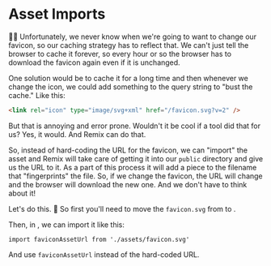 # Asset Imports

👨‍💼 Unfortunately, we never know when we're going to want to change our favicon,
so our caching strategy has to reflect that. We can't just tell the browser to
cache it forever, so every hour or so the browser has to download the favicon
again even if it is unchanged.

One solution would be to cache it for a long time and then whenever we change
the icon, we could add something to the query string to "bust the cache." Like
this:

```html
<link rel="icon" type="image/svg+xml" href="/favicon.svg?v=2" />
```

But that is annoying and error prone. Wouldn't it be cool if a tool did that for
us? Yes, it would. And Remix can do that.

So, instead of hard-coding the URL for the favicon, we can "import" the asset
and Remix will take care of getting it into our `public` directory and give us
the URL to it. As a part of this process it will add a piece to the filename
that "fingerprints" the file. So, if we change the favicon, the URL will change
and the browser will download the new one. And we don't have to think about it!

Let's do this. 🐨 So first you'll need to move the `favicon.svg`
from <InlineFile file="public/favicon.svg" /> to <InlineFile file="app/assets/favicon.svg" />.

Then, in <InlineFile file="app/root.tsx" />, we can import it like this:

```tsx
import faviconAssetUrl from './assets/favicon.svg'
```

And use `faviconAssetUrl` instead of the hard-coded URL.
